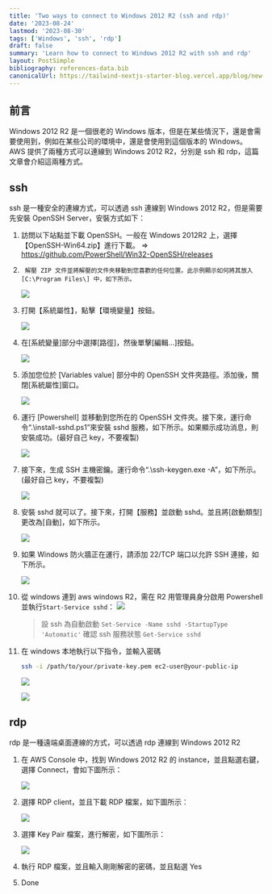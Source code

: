 ```yaml
---
title: 'Two ways to connect to Windows 2012 R2 (ssh and rdp)'
date: '2023-08-24'
lastmod: '2023-08-30'
tags: ['Windows', 'ssh', 'rdp']
draft: false
summary: 'Learn how to connect to Windows 2012 R2 with ssh and rdp'
layout: PostSimple
bibliography: references-data.bib
canonicalUrl: https://tailwind-nextjs-starter-blog.vercel.app/blog/new-features-in-v1/
---
```


## 前言

Windows 2012 R2 是一個很老的 Windows 版本，但是在某些情況下，還是會需要使用到，例如在某些公司的環境中，還是會使用到這個版本的 Windows。
AWS 提供了兩種方式可以連線到 Windows 2012 R2，分別是 ssh 和 rdp，這篇文章會介紹這兩種方式。

## ssh

ssh 是一種安全的連線方式，可以透過 ssh 連線到 Windows 2012 R2，但是需要先安裝 OpenSSH Server，安裝方式如下：

1.  訪問以下站點並下載 OpenSSH。一般在 Windows 2012R2 上，選擇【OpenSSH-Win64.zip】進行下載。
    ⇒ https://github.com/PowerShell/Win32-OpenSSH/releases

2.      解壓 ZIP 文件並將解壓的文件夾移動到您喜歡的任何位置。此示例顯示如何將其放入 [C:\Program Files\] 中，如下所示。

    ![](https://hackmd.io/_uploads/r1oDME36n.png)

3.  打開【系統屬性】，點擊【環境變量】按鈕。

    ![](https://hackmd.io/_uploads/r1s9G4n63.png)

4.  在[系統變量]部分中選擇[路徑]，然後單擊[編輯...]按鈕。

    ![](https://hackmd.io/_uploads/By92GVhT3.png)

5.  添加您位於 [Variables value] 部分中的 OpenSSH 文件夾路徑。添加後，關閉[系統屬性]窗口。

    ![](https://hackmd.io/_uploads/BkmRM42Tn.png)

6.  運行 [Powershell] 並移動到您所在的 OpenSSH 文件夾。接下來，運行命令“.\install-sshd.ps1”來安裝 sshd 服務，如下所示。如果顯示成功消息，則安裝成功。(最好自己 key，不要複製)

    ![](https://hackmd.io/_uploads/HJ3JXE2pn.png)

7.  接下來，生成 SSH 主機密鑰。運行命令“.\ssh-keygen.exe -A”，如下所示。(最好自己 key，不要複製)

    ![](https://hackmd.io/_uploads/H1TZmE2p2.png)

8.  安裝 sshd 就可以了。接下來，打開【服務】並啟動 sshd。並且將[啟動類型]更改為[自動]，如下所示。

    ![](https://hackmd.io/_uploads/BJu7XE2Tn.png)

9.  如果 Windows 防火牆正在運行，請添加 22/TCP 端口以允許 SSH 連接，如下所示。

    ![](https://hackmd.io/_uploads/Sy94mVn6h.png)

10. 從 windows 連到 aws windows R2，需在 R2 用管理員身分啟用 Powershell 並執行`Start-Service sshd`：
    ![](https://hackmd.io/_uploads/BJBVV42T2.png)

    > 設 ssh 為自動啟動 `Set-Service -Name sshd -StartupType 'Automatic'`
    > 確認 ssh 服務狀態 `Get-Service sshd`

11. 在 windows 本地執行以下指令，並輸入密碼

    ```bash
    ssh -i /path/to/your/private-key.pem ec2-user@your-public-ip
    ```

    ![](https://hackmd.io/_uploads/BkQAwE2Tn.png)

    ![](https://hackmd.io/_uploads/H1aIu4hT2.png)

## rdp

rdp 是一種遠端桌面連線的方式，可以透過 rdp 連線到 Windows 2012 R2

1. 在 AWS Console 中，找到 Windows 2012 R2 的 instance，並且點選右鍵，選擇 Connect，會如下圖所示：

   ![](https://hackmd.io/_uploads/BJ-ik9vT2.png)

2. 選擇 RDP client，並且下載 RDP 檔案，如下圖所示：

   ![](https://hackmd.io/_uploads/SyO1lqvph.png)

3. 選擇 Key Pair 檔案，進行解密，如下圖所示：

   ![](https://hackmd.io/_uploads/HJ_-g5P63.png)

4. 執行 RDP 檔案，並且輸入剛剛解密的密碼，並且點選 Yes

5. Done
